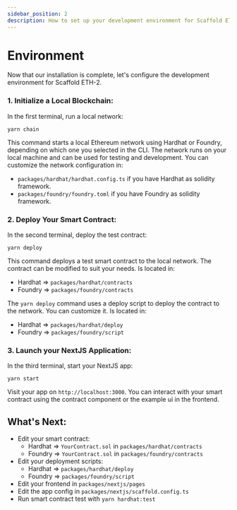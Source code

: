 ```yaml
---
sidebar_position: 2
description: How to set up your development environment for Scaffold ETH-2.
---
```


# Environment

Now that our installation is complete, let's configure the development environment for Scaffold ETH-2.

### 1. **Initialize a Local Blockchain**:

In the first terminal, run a local network:

```
yarn chain
```

This command starts a local Ethereum network using Hardhat or Foundry, depending on which one you selected in the CLI. The network runs on your local machine and can be used for testing and development. You can customize the network configuration in:

- `packages/hardhat/hardhat.config.ts` if you have Hardhat as solidity framework.
- `packages/foundry/foundry.toml` if you have Foundry as solidity framework.

### 2. **Deploy Your Smart Contract**:

In the second terminal, deploy the test contract:

```
yarn deploy
```

This command deploys a test smart contract to the local network. The contract can be modified to suit your needs. Is located in:

- Hardhat => `packages/hardhat/contracts`
- Foundry => `packages/foundry/contracts`

The `yarn deploy` command uses a deploy script to deploy the contract to the network. You can customize it. Is located in:

- Hardhat => `packages/hardhat/deploy`
- Foundry => `packages/foundry/script`

### 3. **Launch your NextJS Application**:

In the third terminal, start your NextJS app:

```
yarn start
```

Visit your app on `http://localhost:3000`. You can interact with your smart contract using the contract component or the example ui in the frontend.

## What's Next:

- Edit your smart contract:
  - Hardhat => `YourContract.sol` in `packages/hardhat/contracts`
  - Foundry => `YourContract.sol` in `packages/foundry/contracts`
- Edit your deployment scripts:
  - Hardhat => `packages/hardhat/deploy`
  - Foundry => `packages/foundry/script`
- Edit your frontend in `packages/nextjs/pages`
- Edit the app config in `packages/nextjs/scaffold.config.ts`
- Run smart contract test with `yarn hardhat:test`
